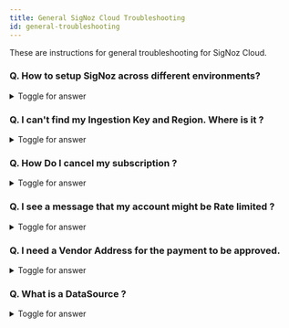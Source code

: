 ```yaml
---
title: General SigNoz Cloud Troubleshooting
id: general-troubleshooting
---
```


These are instructions for general troubleshooting for SigNoz Cloud.

### Q. How to setup SigNoz across different environments?

<details>

<summary> Toggle for answer </summary>

You can ingest data from across your environments just by adding `deployment.environment` resource attribute

On SDK level you can add it though environment variable
`OTEL_RESOURCE_ATTRIBUTES=deployment.environment=prod`

On collector level you can add it through a [resource](https://github.com/open-telemetry/opentelemetry-collector-contrib/blob/main/processor/resourceprocessor/README.md) processor.
```yaml
processors:
  resource/env:
    attributes:
    - key: deployment.environment
      value: prod
      action: upsert
...
service:
  pipelines:
    logs:
      processors: [resource/env, batch]
```
</details>

### Q. I can't find my Ingestion Key and Region. Where is it ?

<details>

<summary> Toggle for answer </summary>

To find the details about the Ingestion Key and Region, you can follow this flow in the SigNoz interface

**Settings --> Ingestion Settings**

The ingestion settings have all the Details about your Ingestion URL, Key and Region which you can directly copy and use in your config files.

</details>

### Q. How Do I cancel my subscription ?

<details>

<summary> Toggle for answer </summary>

Reach out to us on Intercom - the chatbox at the bottom right corner of your SigNoz Cloud interface.

</details>

### Q. I see a message that my account might be Rate limited ?

<details>

<summary> Toggle for answer </summary>

For SigNoz Cloud Trial Accounts you might get a message saying
`"You are sending data at more than 100 RPS, your ingestion may be rate limited. Please reach out to us via Intercom support."` To remove this rate limit, you need to upgrade your plan under the Billing Section of your SigNoz Cloud Interface and add your credit card.
{/* <!-- Hyperlink to the Billing Troubleshooting or Doc--> */}

</details>

### Q. I need a Vendor Address for the payment to be approved.

<details>

<summary> Toggle for answer </summary>

You can use this Address - **SigNoz Inc - 2261 Market Street #4496, San Francisco, CA, 94114**

</details>

### Q. What is a DataSource ?

<details>

<summary> Toggle for answer </summary>

DataSource is the service, db or any instance which generates telemetry data (Traces, Logs and Metrics).

</details>